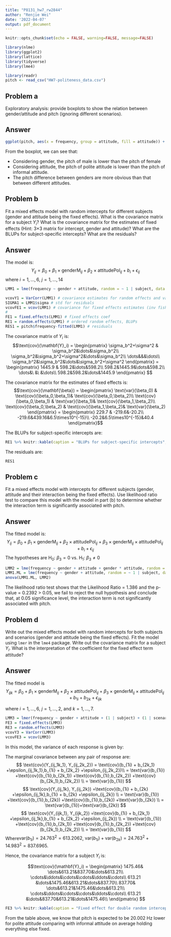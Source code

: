 ```yaml
---
title: "P8131_hw7_rw2844"
author: "Renjie Wei"
date: '2022-04-07'
output: pdf_document
---
```


```r
knitr::opts_chunk$set(echo = FALSE, warning=FALSE, message=FALSE)
```

```r
library(nlme)
library(ggplot2)
library(lattice)
library(tidyverse)
library(lme4)
```

```r
library(readr)
pitch <- read_csv("HW7-politeness_data.csv")
```

## Problem a

Exploratory analysis: provide boxplots to show the relation between gender/attitude and pitch (ignoring different scenarios).

## Answer

```r
ggplot(pitch, aes(x = frequency, group = attitude, fill = attitude)) + geom_boxplot() + facet_grid("gender")
```
From the boxplot, we can see that:

- Considering gender, the pitch of male is lower than the pitch of female
- Considering attitude, the pitch of polite attitude is lower than the pitch of informal attitude.
- The pitch difference between genders are more obvious than that between different attitudes.


## Problem b

Fit a mixed effects model with random intercepts for different subjects (gender and attitude being the fixed effects). What is the covariance matrix for a subject $Y_i$? What is the covariance matrix for the estimates of fixed effects (Hint: 3×3 matrix for intercept, gender and attitude)? What are the BLUPs for subject-specific intercepts? What are the residuals?

## Answer

The model is:
$$Y_{ij} = \beta_0 + \beta_1\times\text{genderM}_{ij} + \beta_2\times\text{attitudePol}_{ij}+b_i + \epsilon_{ij}$$
where $i = 1,\dots,6, \ j = 1,\dots,14$

```r
LMM1 = lme(frequency ~ gender + attitude, random = ~ 1 | subject, data = pitch, method = 'REML')

vcovY1 = VarCorr(LMM1) # covariance estimates for random effects and variance for residuals
SIGMA1 = LMM1$sigma # std for residuals
vcovFE1 = vcov(LMM1) # covariance for fixed effects estimates (inv fisher info)
#
FE1 = fixed.effects(LMM1) # fixed effects coef
RE1 = random.effects(LMM1) # ordered random effects, BLUPs
RES1 = pitch$frequency-fitted(LMM1) # residuals
```

The covariance matrix of $Y_i$ is:
$$\text{cov}(\mathbf{Y}_i) = 
\begin{pmatrix} 
\sigma_b^2+\sigma^2 & \sigma_b^2&\dots&\sigma_b^2\\
\sigma_b^2&\sigma_b^2+\sigma^2&\dots&\sigma_b^2\\
\dots&&&\dots\\
\sigma_b^2&\sigma_b^2&\dots&\sigma_b^2+\sigma^2
\end{pmatrix}
= 
\begin{pmatrix}  
1445.9 & 598.2&\dots&598.2\\
598.2&1445.9&\dots&598.2\\
\dots&\ &\ &\dots\\
598.2&598.2&\dots&1445.9
\end{pmatrix}
$$

The covariance matrix for the estimates of fixed effects is:
$$\text{cov}(\mathbf{\beta}) = 
\begin{pmatrix} 
\text{var}(\beta_0) & \text{cov}(\beta_0,\beta_1)& \text{cov}(\beta_0,\beta_2)\\
\text{cov}(\beta_0,\beta_1) & \text{var}(\beta_1)& \text{cov}(\beta_1,\beta_2)\\
\text{cov}(\beta_0,\beta_2) & \text{cov}(\beta_1,\beta_2)& \text{var}(\beta_2)
\end{pmatrix}
= 
\begin{pmatrix}
229.7 & -219.6&-20.2\\
-219.6&439.16&6.5\times10^{-15}\\
-20.2&6.5\times10^{-15}&40.4
\end{pmatrix}$$

The BLUPs for subject-specific intercepts are:
```r
RE1 %>% knitr::kable(caption = "BLUPs for subject-specific intercepts", digits = 3, col.names = "BLUP")
```



The residuals are:
```r
RES1
```

## Problem c

Fit a mixed effects model with intercepts for different subjects (gender, attitude and their interaction being the fixed effects). Use likelihood ratio test to compare this model with the model in part (b) to determine whether the interaction term is significantly associated with pitch.

## Answer

The fitted model is:
$$Y_{ij} = \beta_0 + \beta_1\times\text{genderM}_{ij} + \beta_2\times\text{attitudePol}_{ij}+\beta_3\times \text{genderM}_{ij}\times\text{attitudePol}_{ij}+b_i + \epsilon_{ij}$$
The hypotheses are $\text{H}_0$: $\beta_3=0$ vs. $\text{H}_1$: $\beta_3\neq0$
```r
LMM2 = lme(frequency ~ gender + attitude + gender * attitude, random = ~ 1 | subject, data = pitch, method = "ML")
LMM1.ML = lme(frequency ~ gender + attitude, random = ~ 1 | subject, data = pitch, method = "ML")
anova(LMM1.ML, LMM2) 
```

The likelihood ratio test shows that the Likelihood Ratio = 1.386 and the p-value = 0.2392 > 0.05, we fail to reject the null hypothesis and conclude that, at 0.05 significance level, the interaction term is not significantly associated with pitch.


## Problem d

Write out the mixed effects model with random intercepts for both subjects and scenarios (gender and attitude being the fixed effects). Fit the model using `lmer` in the `lme4` package. Write out the covariance matrix for a subject $Y_i$. What is the interpretation of the coefficient for the fixed effect term attitude?

## Answer

The fitted model is $$Y_{ijk} = \beta_0 + \beta_1\times\text{genderM}_{ij} + \beta_2\times\text{attitudePol}_{ij}+\beta_3\times \text{genderM}_{ij}\times\text{attitudePol}_{ij}+b_{1i} + b_{2k} +\epsilon_{ijk}$$

where $i = 1,\dots,6$, $j= 1,\dots,2$, and $k = 1,\dots,7$.

```r
LMM3 = lmer(frequency ~ gender + attitude + (1 | subject) + (1 | scenario), data = pitch)
FE3 = fixed.effects(LMM3)
RE3 = random.effects(LMM3)
vcovY3 = VarCorr(LMM3) 
vcovFE3 = vcov(LMM3)
```

In this model, the variance of each response is given by:
\begin{equation} \label{eq1}
\begin{split}
\text{var}(Y_{ijk}) & = \text{var}(b_{1i} + b_{2k} +\epsilon_{ijk}) \\
& = \sigma_{b_1}^2+\sigma_{b_2}^2+\sigma^2\\
& = 14.983^2+24.763^2+25.254^2\\
& = 1475.461
\end{split}
\end{equation}

The marginal covariance between any pair of response are:
$$
\text{cov}(Y_{ij_1k_1}, Y_{ij_2k_2})  = \text{cov}(b_{1i} + b_{2k_1} +\epsilon_{ij_1k_1},b_{1i} + b_{2k_2} +\epsilon_{ij_2k_2})\\
 = \text{var}(b_{1i}) +\text{cov}(b_{1i},b_{2k_1}) +\text{cov}(b_{1i},b_{2k_2}) +\text{cov}(b_{2k_1},b_{2k_2}) \\
= \text{var}(b_{1i})
$$
$$
\text{cov}(Y_{ij_1k}, Y_{ij_2k}) =\text{cov}(b_{1i} + b_{2k} +\epsilon_{ij_1k},b_{1i} + b_{2k} +\epsilon_{ij_2k})  \\
= \text{var}(b_{1i}) +\text{cov}(b_{1i},b_{2k}) +\text{cov}(b_{1i},b_{2k}) +\text{var}(b_{2k}) \\
= \text{var}(b_{1i})+\text{var}(b_{2k}) 
$$
$$
\text{cov}(Y_{ijk_1}, Y_{ijk_2}) =\text{cov}(b_{1i} + b_{2k_1} +\epsilon_{ij_1k},b_{1i} + b_{2k_2} +\epsilon_{ij_2k})  \\
= \text{var}(b_{1i}) +\text{cov}(b_{1i},b_{2k_1}) +\text{cov}(b_{1i},b_{2k_2}) +\text{cov}(b_{2k_1},b_{2k_2}) \\ 
= \text{var}(b_{1i})
$$
Where$\text{var}(b_{1i})= 24.763^2= 613.2062$, $\text{var}(b_{1i})+\text{var}(b_{2k})= 24.763^2 + 14.983^2= 837.6965$.

Hence, the covariance matrix for a subject $Y_i$ is:

$$\text{cov}(\mathbf{Y}_i) = 
\begin{pmatrix}  
1475.46& \dots&613.21&837.70&\dots&613.21\\
\cdots&\ddots&\cdots&\cdots&\ddots&\cdots\\
613.21 &\dots&1475.46&613.21&\dots&837.70\\
837.70& \dots&613.21&1475.46&\dots&613.21\\
\cdots&\ddots&\cdots&\cdots&\ddots&\cdots\\
613.21 &\dots&837.70&613.21&\dots&1475.46\\
\end{pmatrix}
$$

```r
FE3 %>% knitr::kable(caption = "Fixed effect for double random intercept model", digits = 3, col.names = c("estimate"))
```
From the table above, we know that pitch is expected to be 20.002 Hz lower for polite attitude comparing with informal attitude on average holding everything else fixed.

